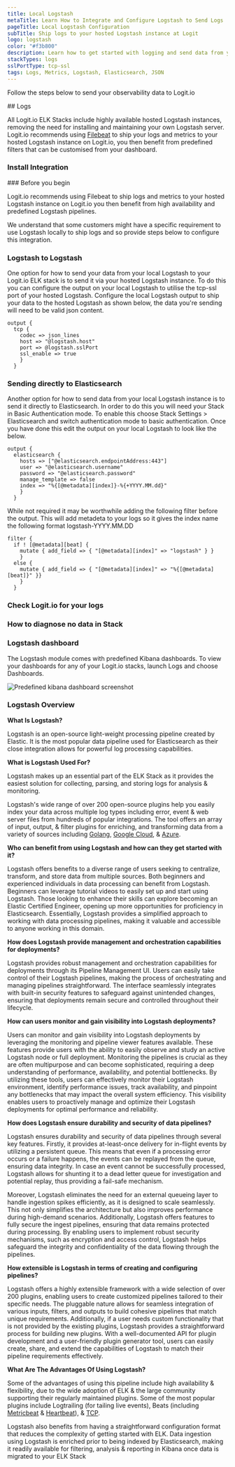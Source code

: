```yaml
---
title: Local Logstash
metaTitle: Learn How to Integrate and Configure Logstash to Send Logs
pageTitle: Local Logstash Configuration
subTitle: Ship logs to your hosted Logstash instance at Logit
logo: logstash
color: "#f3b800"
description: Learn how to get started with logging and send data from your local Logstash to your Hosted ELK instance with this configuration example.
stackTypes: logs
sslPortType: tcp-ssl
tags: Logs, Metrics, Logstash, Elasticsearch, JSON
---
```


Follow the steps below to send your observability data to Logit.io

<Steps>
  ## Logs

  All Logit.io ELK Stacks include highly available hosted Logstash instances, removing the need for installing and maintaining your own 
  Logstash server. Logit.io recommends using [Filebeat](/integrations/filebeat) to ship your logs and metrics to 
  your hosted Logstash instance on Logit.io, you then benefit from predefined filters that can be customised from your dashboard.
  
  ### Install Integration
  <InstallIntegration/>
  ### Before you begin

  Logit.io recommends using Filebeat to ship logs and metrics to your hosted Logstash instance on Logit.io you then benefit from high 
  availability and predefined Logstash pipelines.
  
  We understand that some customers might have a specific requirement to use Logstash locally to ship logs and so provide steps below 
  to configure this integration.

  ### Logstash to Logstash

  One option for how to send your data from your local Logstash to your Logit.io ELK stack is to send it via your hosted Logstash instance. 
  To do this you can configure the output on your local Logstash to utilise the tcp-ssl port of your hosted Logstash. Configure the local 
  Logstash output to ship your data to the hosted Logstash as shown below, the data you're sending will need to be valid json content.

  ```text copy
  output {
    tcp {
      codec => json_lines
      host => "@logstash.host"
      port => @logstash.sslPort
      ssl_enable => true
      }
    }
  ```

  ### Sending directly to Elasticsearch

  Another option for how to send data from your local Logstash instance is to send it directly to Elasticsearch. In order to do this you will 
  need your Stack in Basic Authentication mode. To enable this choose Stack Settings > Elasticsearch and switch authentication mode to basic 
  authentication. Once you have done this edit the output on your local Logstash to look like the below.
      
  ```text copy
  output {
    elasticsearch {
      hosts => ["@elasticsearch.endpointAddress:443"]
      user => "@elasticsearch.username"
      password => "@elasticsearch.password"
      manage_template => false
      index => "%{[@metadata][index]}-%{+YYYY.MM.dd}"
      }
    }
  ```
    
  While not required it may be worthwhile adding the following filter before the output. This will add metadeta to your logs so it gives the 
  index name the following format logstash-YYYY.MM.DD
  
  ```text copy
  filter {
    if ! [@metadata][beat] {
      mutate { add_field => { "[@metadata][index]" => "logstash" } }
      } 
    else {
      mutate { add_field => { "[@metadata][index]" => "%{[@metadata][beat]}" }}
      }
    }
  ```

  ### Check Logit.io for your logs
  <LaunchStack utmMedium="logs" utmCampaign="logstash" source="logstash" />

  ### How to diagnose no data in Stack

  <DiagnoseNoData />

  ### Logstash dashboard

  The Logstash module comes with predefined Kibana dashboards. To view your dashboards for any of your Logit.io stacks, launch Logs and choose Dashboards.

  ![Predefined kibana dashboard screenshot](@/images/integrations/filebeat/logstash.png)
      
</Steps>

### Logstash Overview

 __What Is Logstash?__
      
Logstash is an open-source light-weight processing pipeline created by Elastic. It is the most popular data pipeline used for Elasticsearch as their close 
integration allows for powerful log processing capabilities.     

__What is Logstash Used For?__

Logstash makes up an essential part of the ELK Stack as it provides the easiest solution for collecting, parsing, and storing logs for analysis & monitoring.      

Logstash's wide range of over 200 open-source plugins help you easily index your data across multiple log types including error, event & web server files 
from hundreds of popular integrations. The tool offers an array of input, output, & filter plugins for enriching, and transforming data from a variety of 
sources including [Golang](/integrations/golang), [Google Cloud](/integrations/google-cloud-operations), & 
[Azure](/integrations/azure).

__Who can benefit from using Logstash and how can they get started with it?__

Logstash offers benefits to a diverse range of users seeking to centralize, transform, and store data from multiple sources. Both beginners and experienced 
individuals in data processing can benefit from Logstash. Beginners can leverage tutorial videos to easily set up and start using Logstash. Those looking to 
enhance their skills can explore becoming an Elastic Certified Engineer, opening up more opportunities for proficiency in Elasticsearch. Essentially, Logstash 
provides a simplified approach to working with data processing pipelines, making it valuable and accessible to anyone working in this domain.

__How does Logstash provide management and orchestration capabilities for deployments?__

Logstash provides robust management and orchestration capabilities for deployments through its Pipeline Management UI. Users can easily take control of their 
Logstash pipelines, making the process of orchestrating and managing pipelines straightforward. The interface seamlessly integrates with built-in security features 
to safeguard against unintended changes, ensuring that deployments remain secure and controlled throughout their lifecycle.

__How can users monitor and gain visibility into Logstash deployments?__

Users can monitor and gain visibility into Logstash deployments by leveraging the monitoring and pipeline viewer features available. These features provide users 
with the ability to easily observe and study an active Logstash node or full deployment. Monitoring the pipelines is crucial as they are often multipurpose and can 
become sophisticated, requiring a deep understanding of performance, availability, and potential bottlenecks. By utilizing these tools, users can effectively monitor 
their Logstash environment, identify performance issues, track availability, and pinpoint any bottlenecks that may impact the overall system efficiency. This 
visibility enables users to proactively manage and optimize their Logstash deployments for optimal performance and reliability.

__How does Logstash ensure durability and security of data pipelines?__

Logstash ensures durability and security of data pipelines through several key features. Firstly, it provides at-least-once delivery for in-flight events by utilizing 
a persistent queue. This means that even if a processing error occurs or a failure happens, the events can be replayed from the queue, ensuring data integrity. In case 
an event cannot be successfully processed, Logstash allows for shunting it to a dead letter queue for investigation and potential replay, thus providing a fail-safe 
mechanism.

Moreover, Logstash eliminates the need for an external queueing layer to handle ingestion spikes efficiently, as it is designed to scale seamlessly. This not only 
simplifies the architecture but also improves performance during high-demand scenarios. Additionally, Logstash offers features to fully secure the ingest pipelines, 
ensuring that data remains protected during processing. By enabling users to implement robust security mechanisms, such as encryption and access control, Logstash helps 
safeguard the integrity and confidentiality of the data flowing through the pipelines.

__How extensible is Logstash in terms of creating and configuring pipelines?__

Logstash offers a highly extensible framework with a wide selection of over 200 plugins, enabling users to create customized pipelines tailored to their specific needs. 
The pluggable nature allows for seamless integration of various inputs, filters, and outputs to build cohesive pipelines that match unique requirements. Additionally, 
if a user needs custom functionality that is not provided by the existing plugins, Logstash provides a straightforward process for building new plugins. With a 
well-documented API for plugin development and a user-friendly plugin generator tool, users can easily create, share, and extend the capabilities of Logstash to match 
their pipeline requirements effectively.

__What Are The Advantages Of Using Logstash?__

Some of the advantages of using this pipeline include high availability & flexibility, due to the wide adoption of ELK & the large community supporting their regularly 
maintained plugins. Some of the most popular plugins include Logtrailing (for tailing live events), Beats (including 
[Metricbeat](/integrations/metricbeat/) & [Heartbeat](/integrations/heartbeat/)), & [TCP](/integrations/tcp/).

Logstash also benefits from having a straightforward configuration format that reduces the complexity of getting started with ELK. Data ingestion using Logstash is enriched 
prior to being indexed by Elasticsearch, making it readily available for filtering, analysis & reporting in Kibana once data is migrated to your ELK Stack
    


